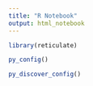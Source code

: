 ```yaml
---
title: "R Notebook"
output: html_notebook
---
```


```r
library(reticulate)

py_config()
```


```r
py_discover_config()
```


